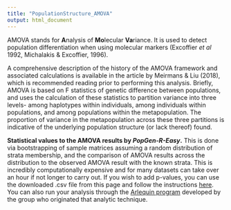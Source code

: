 ---
title: "PopulationStructure_AMOVA"
output: html_document
---

AMOVA stands for **A**nalysis of **Mo**lecular **Va**riance. It is used to detect population differentiation when using molecular markers (Excoffier *et al* 1992, Michalakis & Excoffier, 1996).

A comprehensive description of the history of the AMOVA framework and associated calculations is available in the article by Meirmans & Liu (2018), which is recommended reading prior to performing this analysis. Briefly, AMOVA is based on F statistics of genetic difference between populations, and uses the calculation of these statistics to partition variance into three levels- among haplotypes within individuals, among individuals within populations, and among populations within the metapopulation. The proportion of variance in the metapopulation across these three partitions is indicative of the underlying population structure (or lack thereof) found.

**Statistical values to the AMOVA results by *PopGen-R-Easy*.** This is done via bootstrapping of sample matrices assuming a random distribution of strata membership, and the comparison of AMOVA results across the distribution to the observed AMOVA result with the known strata. This is incredibly computationally expensive and for many datasets can take over an hour if not longer to carry out. If you wish to add p-values, you can use the downloaded .csv file from this page and follow the instructions [here]( https://grunwaldlab.github.io/Population_Genetics_in_R/AMOVA.html). You can also run your analysis through the [Arlequin program](http://cmpg.unibe.ch/software/arlequin3/) developed by the group who originated that analytic technique.